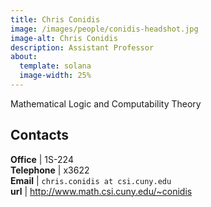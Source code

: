 ```yaml
---
title: Chris Conidis
image: /images/people/conidis-headshot.jpg
image-alt: Chris Conidis
description: Assistant Professor
about:
  template: solana
  image-width: 25%
---
```



Mathematical Logic and Computability Theory


## Contacts

**Office**    | 1S-224     <br/>
**Telephone** | x3622                              <br/>
**Email**     | `chris.conidis at csi.cuny.edu`                            <br/>
**url**       | [http://www.math.csi.cuny.edu/~conidis](http://www.math.csi.cuny.edu/~conidis)  <br/>


